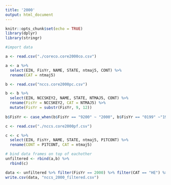 ```yaml
---
title: '2000'
output: html_document
---
```


```r
knitr::opts_chunk$set(echo = TRUE)
library(dplyr)
library(stringr)
```

```r
#import data

a <- read.csv("./coreco.core2000co.csv")

a <- a %>%
  select(EIN, FisYr, NAME, STATE, ntmaj5, CONT) %>% 
  rename(CAT = ntmaj5)

b <- read.csv("nccs.core2000pc.csv")

b <- b %>% 
  select(EIN, NCCSKEY2, NAME, STATE, NTMAJ5, CONT) %>% 
  rename(FisYr = NCCSKEY2, CAT = NTMAJ5) %>% 
  mutate(FisYr = substr(FisYr, 9, 12))
  
b$FisYr <- case_when(b$FisYr == "9200" ~ "2000", b$FisYr == "0199" ~"1999", .default = b$FisYr)

c <- read.csv("./nccs.core2000pf.csv") 

c <- c %>% 
  select(EIN, FisYr, NAME, STATE, ntmaj5, P1TCONT) %>% 
  rename(CONT = P1TCONT, CAT = ntmaj5)
```

```r
# bind data frames on top of eachother
unfiltered <- rbind(a,b) %>% 
  rbind(c)
```

```r
data <- unfiltered %>% filter(FisYr == 2000) %>% filter(CAT == "HE") %>% filter(CONT > 0)
write.csv(data, "nccs_2000_filtered.csv")
```

